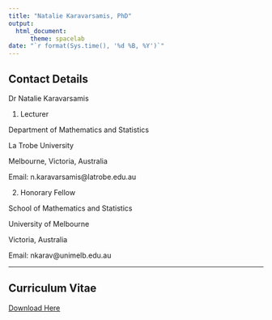 ```yaml
---
title: "Natalie Karavarsamis, PhD"
output: 
  html_document:
      theme: spacelab
date: "`r format(Sys.time(), '%d %B, %Y')`"
---
```


## Contact Details <br> 
Dr Natalie Karavarsamis 

1. Lecturer 

Department of Mathematics and Statistics 

La Trobe University 

Melbourne, Victoria, Australia 

Email: n.karavarsamis@latrobe.edu.au 


2. Honorary Fellow

School of Mathematics and Statistics

University of Melbourne

Victoria, Australia 

Email: nkarav@unimelb.edu.au

---

## Curriculum Vitae

[Download Here](natalie-karavarsamis.github.io/KaravarsamisCV-2018.pdf)